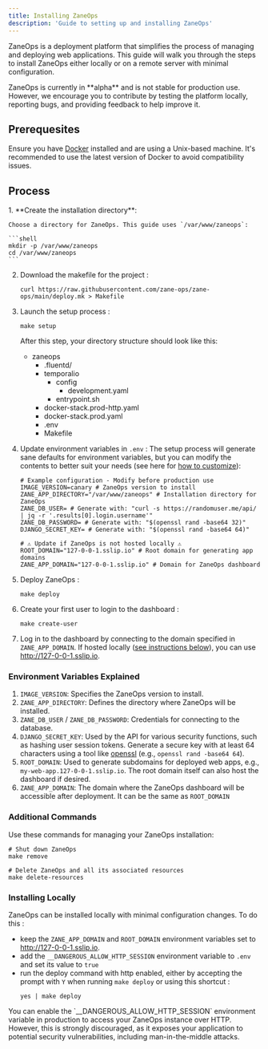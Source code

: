 ```yaml
---
title: Installing ZaneOps
description: 'Guide to setting up and installing ZaneOps'
---
```



ZaneOps is a deployment platform that simplifies the process of managing and deploying web applications. This guide will walk you through the steps to install ZaneOps either locally or on a remote server with minimal configuration.

<Aside type="caution" title="Important">
ZaneOps is currently in **alpha** and is not stable for production use. However, we encourage you to contribute by testing the platform locally, reporting bugs, and providing feedback to help improve it.
</Aside>



## Prerequesites

Ensure you have [Docker](https://docs.docker.com/engine/install/) installed and are using a Unix-based machine. It's recommended to use the latest version of Docker to avoid compatibility issues.

## Process

<Steps>
1. **Create the installation directory**:

    Choose a directory for ZaneOps. This guide uses `/var/www/zaneops`:

    ```shell
    mkdir -p /var/www/zaneops 
    cd /var/www/zaneops
    ```

2. Download the makefile for the project :

    ```shell
    curl https://raw.githubusercontent.com/zane-ops/zane-ops/main/deploy.mk > Makefile
    ```

3. Launch the setup process :

    ```shell
    make setup
    ```

    After this step, your directory structure should look like this:

    <FileTree>

    - zaneops
        - .fluentd/
        - temporalio
            - config
                - development.yaml
            - entrypoint.sh
        - docker-stack.prod-http.yaml
        - docker-stack.prod.yaml
        - .env
        - Makefile

    </FileTree>

4. Update environment variables in `.env` :
    The setup process will generate sane defaults for environment variables, 
    but you can modify the contents to better suit your needs (see here for [how to customize](#environment-variables-explained)):
    
    ```shell
    # Example configuration - Modify before production use
    IMAGE_VERSION=canary # ZaneOps version to install
    ZANE_APP_DIRECTORY="/var/www/zaneops" # Installation directory for ZaneOps
    ZANE_DB_USER= # Generate with: "curl -s https://randomuser.me/api/ | jq -r '.results[0].login.username'"
    ZANE_DB_PASSWORD= # Generate with: "$(openssl rand -base64 32)"
    DJANGO_SECRET_KEY= # Generate with: "$(openssl rand -base64 64)"

    # ⚠️ Update if ZaneOps is not hosted locally ⚠️
    ROOT_DOMAIN="127-0-0-1.sslip.io" # Root domain for generating app domains
    ZANE_APP_DOMAIN="127-0-0-1.sslip.io" # Domain for ZaneOps dashboard
    ```

5. Deploy ZaneOps :

    ```shell
    make deploy
    ```

6. Create your first user to login to the dashboard :

    ```shell
    make create-user
    ```

7. Log in to the dashboard by connecting to the domain specified in `ZANE_APP_DOMAIN`. If hosted locally ([see instructions below](#installing-locally)), you can use http://127-0-0-1.sslip.io.
</Steps>



### Environment Variables Explained

1. `IMAGE_VERSION`: Specifies the ZaneOps version to install.
2. `ZANE_APP_DIRECTORY`: Defines the directory where ZaneOps will be installed.
3. `ZANE_DB_USER` / `ZANE_DB_PASSWORD`: Credentials for connecting to the database.
4. `DJANGO_SECRET_KEY`: Used by the API for various security functions, such as hashing user session tokens. Generate a secure key with at least 64 characters using a tool like [openssl](https://github.com/openssl/openssl) (e.g., `openssl rand -base64 64`).
5. `ROOT_DOMAIN`: Used to generate subdomains for deployed web apps, e.g., `my-web-app.127-0-0-1.sslip.io`. The root domain itself can also host the dashboard if desired.
6. `ZANE_APP_DOMAIN`: The domain where the ZaneOps dashboard will be accessible after deployment. It can be the same as `ROOT_DOMAIN`

### Additional Commands

Use these commands for managing your ZaneOps installation:

```shell
# Shut down ZaneOps
make remove

# Delete ZaneOps and all its associated resources
make delete-resources
```

### Installing Locally 

ZaneOps can be installed locally with minimal configuration changes. 
To do this :
- keep the `ZANE_APP_DOMAIN` and `ROOT_DOMAIN` environment variables set to http://127-0-0-1.sslip.io.
- add the `__DANGEROUS_ALLOW_HTTP_SESSION` environment variable to `.env` and set its value to `true`
- run the deploy command with http enabled, either by accepting the prompt with `Y` when running `make deploy` or using this shortcut : 
  ```shell
  yes | make deploy
  ```

<Aside type="caution" title="Important">
You can enable the `__DANGEROUS_ALLOW_HTTP_SESSION` environment variable in production to access your ZaneOps instance over HTTP.
However, this is strongly discouraged, as it exposes your application to potential security vulnerabilities, including man-in-the-middle attacks.
</Aside>
